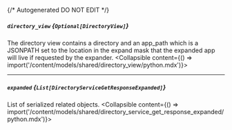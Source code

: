 {/* Autogenerated DO NOT EDIT  */}

##### `directory_view` *{`Optional[DirectoryView]`}*
The directory view contains a directory and an app_path which is a JSONPATH set to the location in the expand mask that the expanded app will live if requested by the expander.
<Collapsible content={() => import('/content/models/shared/directory_view/python.mdx')}>
</Collapsible>

---
##### `expanded` *{`List[DirectoryServiceGetResponseExpanded]`}*
List of serialized related objects.
<Collapsible content={() => import('/content/models/shared/directory_service_get_response_expanded/python.mdx')}>
</Collapsible>

